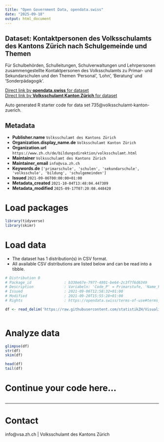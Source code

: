 ```yaml
---
title: "Open Government Data, opendata.swiss"
date: "2025-09-18"
output: html_document
---
```


## Dataset: Kontaktpersonen des Volksschulamts des Kantons Zürich nach Schulgemeinde und Themen

Für Schulbehörden, Schulleitungen, Schulverwaltungen und Lehrpersonen zusammengestellte Kontaktpersonen des Volksschulamts zu Primar- und Sekundarschulen und den Themen 'Personal', 'Lohn', 'Beratung' und 'Sonderpädagogik'.

[Direct link by **opendata.swiss** for dataset](https://opendata.swiss/de/dataset/kontaktpersonen-des-volksschulamts-des-kantons-zurich-nach-schulgemeinde-und-themen)<br>
[Direct link by **Volksschulamt Kanton Zürich** for dataset](https://www.zh.ch/de/bildung/informationen-fuer-schulen/informationen-volksschule.html#-536456471)

Auto generated R starter code for data set 735@volksschulamt-kanton-zuerich.

## Metadata

- **Publisher.name** `Volksschulamt des Kantons Zürich`
- **Organization.display_name.de** `Volksschulamt Kanton Zürich`
- **Organization.url** `https://www.zh.ch/de/bildungsdirektion/volksschulamt.html`
- **Maintainer** `Volksschulamt des Kantons Zürich`
- **Maintainer_email** `info@vsa.zh.ch`
- **Keywords.de** `['primarschule', 'schulen', 'sekundarschule', 'volksschule', 'bildung', 'schulgemeinden']`
- **Issued** `2021-09-06T00:00:00+01:00`
- **Metadata_created** `2021-10-04T13:48:04.447309`
- **Metadata_modified** `2025-09-17T07:20:08.448420`


# Load packages

```r

library(tidyverse)
library(skimr)

```

# Load data

-   The dataset has 1 distribution(s) in CSV format.
-   All available CSV distributions are listed below and can be read into a tibble.

```r

# Distribution 0
# Package_id               : b338e67e-7977-4801-be64-2c3f7f6d6349
# Description              : Variabeln: 'Code_P' = Primarstufe, 'Name_P' = Name der Primarschulgemeinde, 'Personal_P' = Name der Kontaktperson für das Thema 'Personal', 'Lohn_P' = Name der Kontaktperson für das Thema 'Lohn', 'Beratung_P' = Name der Kontaktperson für das Thema 'Beratung', 'Sonderpädagogik_P' = Name der Kontaktperson für das Thema 'Sonderpädagogik', 'Code_O' = Oberstufe, 'Name_O' = Name der Oberstufenschulgemeinde, 'Personal_O' = Name der Kontaktperson für das Thema 'Personal', 'Lohn_O' = Name der Kontaktperson für das Thema 'Lohn', 'Beratung_O' = Name der Kontaktperson für das Thema 'Beratung', 'Sonderpädagogik_O' = Name der Kontaktperson für das Thema 'Sonderpädagogik'
# Issued                   : 2021-09-06T12:58:32+01:00
# Modified                 : 2021-09-20T15:55:28+01:00
# Rights                   : https://opendata.swiss/terms-of-use#terms_by

df <- read_delim('https://raw.githubusercontent.com/statistikZH/Visualisierung_VSAKarte/main/Data/VSA_Kantonskarte.csv')



```

# Analyze data

```r

glimpse(df)
str(df)
skim(df)

head(df)
tail(df)

```

# Continue your code here...

```r

```

------------------------------------------------------------------------

# Contact

info@vsa.zh.ch | Volksschulamt des Kantons Zürich
